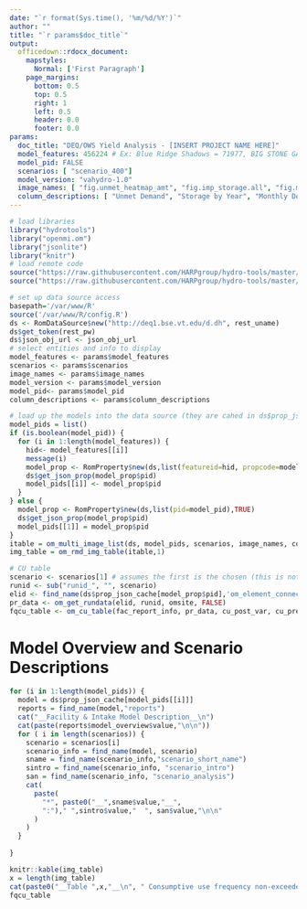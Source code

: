 ```yaml
---
date: "`r format(Sys.time(), '%m/%d/%Y')`"
author: ""
title: "`r params$doc_title`"
output: 
  officedown::rdocx_document:
    mapstyles:
      Normal: ['First Paragraph']
    page_margins:
      bottom: 0.5
      top: 0.5
      right: 1
      left: 0.5
      header: 0.0
      footer: 0.0
params: 
  doc_title: "DEQ/OWS Yield Analysis - [INSERT PROJECT NAME HERE]"
  model_features: 456224 # Ex: Blue Ridge Shadows = 71977, BIG STONE GAP WTP = 72672: "scenario_6014"
  model_pid: FALSE
  scenarios: [ "scenario_400"]
  model_version: "vahydro-1.0"
  image_names: [ "fig.unmet_heatmap_amt", "fig.imp_storage.all", "fig.monthly_demand" ]
  column_descriptions: [ "Unmet Demand", "Storage by Year", "Monthly Demand" ]
---
```

```r
# load libraries
library("hydrotools")
library("openmi.om")
library("jsonlite")
library("knitr")
# load remote code
source("https://raw.githubusercontent.com/HARPgroup/hydro-tools/master/R/rmd_utils.R")
source("https://raw.githubusercontent.com/HARPgroup/hydro-tools/master/VAHydro-2.0/find_name.R")

# set up data source access
basepath='/var/www/R'
source('/var/www/R/config.R')
ds <- RomDataSource$new("http://deq1.bse.vt.edu/d.dh", rest_uname)
ds$get_token(rest_pw)
ds$json_obj_url <- json_obj_url
# select entities and info to display
model_features <- params$model_features
scenarios <- params$scenarios
image_names <- params$image_names
model_version <- params$model_version
model_pid<- params$model_pid
column_descriptions <- params$column_descriptions

# load up the models into the data source (they are cahed in ds$prop_json_cache)
model_pids = list()
if (is.boolean(model_pid)) {
  for (i in 1:length(model_features)) {
    hid<- model_features[[i]]
    message(i)
    model_prop <- RomProperty$new(ds,list(featureid=hid, propcode=model_version),TRUE)
    ds$get_json_prop(model_prop$pid)
    model_pids[[i]] <- model_prop$pid
  }
} else {
  model_prop <- RomProperty$new(ds,list(pid=model_pid),TRUE)
  ds$get_json_prop(model_prop$pid)
  model_pids[[1]] = model_prop$pid
}
itable = om_multi_image_list(ds, model_pids, scenarios, image_names, column_descriptions)
img_table = om_rmd_img_table(itable,1)

# CU table
scenario <- scenarios[1] # assumes the first is the chosen (this is not really meant for multi anyhow)
runid <- sub("runid_", "", scenario)
elid <- find_name(ds$prop_json_cache[model_prop$pid],'om_element_connection')$value
pr_data <- om_get_rundata(elid, runid, omsite, FALSE)
fqcu_table <- om_cu_table(fac_report_info, pr_data, cu_post_var, cu_pre_var, cu_threshold, cu_decimals) 

```

\newpage
# Model Overview and Scenario Descriptions

```r
for (i in 1:length(model_pids)) {
  model = ds$prop_json_cache[model_pids[[i]]]
  reports = find_name(model,"reports")
  cat("__Facility & Intake Model Description__\n")
  cat(paste(reports$model_overview$value,"\n\n"))
  for ( i in length(scenarios)) {
    scenario = scenarios[i]
    scenario_info = find_name(model, scenario)
    sname = find_name(scenario_info,"scenario_short_name")
    sintro = find_name(scenario_info, "scenario_intro")
    san = find_name(scenario_info, "scenario_analysis")
    cat(
      paste(
        "*", paste0("__",sname$value,"__", 
        ":")," ",sintro$value,"  ", san$value,"\n\n"
      )
    )
  }
  
}

knitr::kable(img_table)
x = length(img_table)
cat(paste0("__Table ",x,"__\n", " Consumptive use frequency non-exceedence table for ", sname$value,"\n\n"))
fqcu_table
```